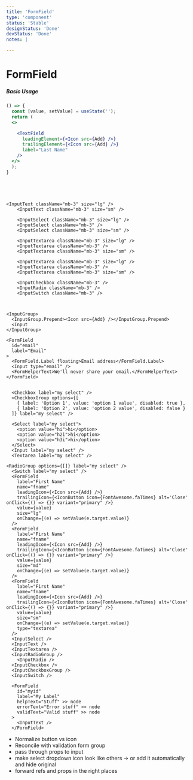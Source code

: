 ```yaml
---
title: 'FormField'
type: 'component'
status: 'Stable'
designStatus: 'Done'
devStatus: 'Done'
notes: |

---
```



# FormField

<SingleComponentStatus frontmatter={props?.pageContext?.frontmatter} />


##### Basic Usage

```jsx live
() => {
  const [value, setValue] = useState('');
  return (
  <>

    <TextField
      leadingElement={<Icon src={Add} />}
      trailingElement={<Icon src={Add} />}
      label="Last Name"
    />
  </>
  );
}
```

```




<InputText className="mb-3" size="lg" />
    <InputText className="mb-3" size="sm" />

    <InputSelect className="mb-3" size="lg" />
    <InputSelect className="mb-3" />
    <InputSelect className="mb-3" size="sm" />

    <InputTextarea className="mb-3" size="lg" />
    <InputTextarea className="mb-3" />
    <InputTextarea className="mb-3" size="sm" />

    <InputTextarea className="mb-3" size="lg" />
    <InputTextarea className="mb-3" />
    <InputTextarea className="mb-3" size="sm" />

    <InputCheckbox className="mb-3" />
    <InputRadio className="mb-3" />
    <InputSwitch className="mb-3" />



<InputGroup>
  <InputGroup.Prepend><Icon src={Add} /></InputGroup.Prepend>
  <Input
</InputGroup>

<FormField
  id="email"
  label="Email"
>
  <FormField.Label floating>Email address</FormField.Label>
  <Input type="email" />
  <FormHelperText>We'll never share your email.</FormHelperText>
</FormField>


  <Checkbox label="my select" />
  <CheckboxGroup options={[
    { label: 'Option 1', value: 'option 1 value', disabled: true },
    { label: 'Option 2', value: 'option 2 value', disabled: false }
  ]} label="my select" />

  <Select label="my select">
    <option value="hi">hi</option>
    <option value="h2i">hi</option>
    <option value="h3i">hi</option>
  </Select>
  <Input label="my select" />
  <Textarea label="my select" />

<RadioGroup options={[]} label="my select" />
  <Switch label="my select" />
  <FormField
    label="First Name"
    name="fname"
    leadingIcon={<Icon src={Add} />}
    trailingIcon={<IconButton icon={FontAwesome.faTimes} alt='Close' onClick={() => {}} variant="primary" />}
    value={value}
    size="lg"
    onChange={(e) => setValue(e.target.value)}
  />
  <FormField
    label="First Name"
    name="fname"
    leadingIcon={<Icon src={Add} />}
    trailingIcon={<IconButton icon={FontAwesome.faTimes} alt='Close' onClick={() => {}} variant="primary" />}
    value={value}
    size="md"
    onChange={(e) => setValue(e.target.value)}
  />
  <FormField
    label="First Name"
    name="fname"
    leadingIcon={<Icon src={Add} />}
    trailingIcon={<IconButton icon={FontAwesome.faTimes} alt='Close' onClick={() => {}} variant="primary" />}
    value={value}
    size="sm"
    onChange={(e) => setValue(e.target.value)}
    type="textarea"
  />
  <InputSelect />
  <InputText />
  <InputTextarea />
  <InputRadioGroup />
    <InputRadio />
  <InputCheckbox />
  <InputCheckboxGroup />
  <InputSwitch />

  <FormField
    id="myid"
    label="My Label"
    helpText="Stuff" >> node
    errorText="Error stuff" >> node
    validText="Valid stuff" >> node
  >
    <InputText />
  </FormField>

```

- Normalize button vs icon
- Reconcile with validation form group
- pass through props to input
- make select dropdown icon look like others -> or add it automatically and hide original
- forward refs and props in the right places